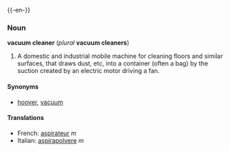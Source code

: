 {{-en-}}
===Noun===
'''vacuum cleaner''' (''plural'' '''vacuum cleaners''')

#A domestic and industrial mobile machine for cleaning floors and similar surfaces, that draws dust, etc, into a container (often a bag) by the suction created by an electric motor driving a fan.

====Synonyms====
*[[hoover]], [[vacuum]]

====Translations====
*French: [[aspirateur]] ''m''
*Italian: [[aspirapolvere]] ''m''